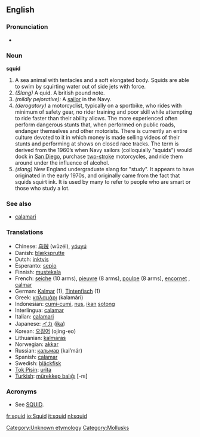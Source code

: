 ==English==

===Pronunciation===
{{wikipedia}}
*{{audio|en-us-squid.ogg|Audio (US)}}

===Noun===
'''squid'''

# A sea animal with tentacles and a soft elongated body. Squids are able to swim by squirting water out of side jets with force.
# ''(Slang)'' A quid. A british pound note.
# ''(mildly pejorative):'' A [[sailor]] in the Navy.
# ''(derogatory)'' a motorcyclist, typically on a sportbike, who rides with minimum of safety gear, no rider training and poor skill while attempting to ride faster than their ability allows. The more experienced often perform dangerous stunts that, when performed on public roads, endanger themselves and other motorists. There is currently an entire culture devoted to it in which money is made selling videos of their stunts and performing at shows on closed race tracks. The term is derived from the 1960’s when Navy sailors (colloquially "squids") would dock in [[San Diego]], purchase [[two-stroke]] motorcycles, and ride them around under the influence of alcohol.
# ''(slang)'' New England undergraduate slang for "study". It appears to have originated in the early 1970s, and originally came from the fact that squids squirt ink. It is used by many to refer to people who are smart or those who study a lot.

===See also===
*[[calamari]]

=== Translations ===
*Chinese: [[乌贼]] (wūzéi), [[yóuyú]]
*Danish: [[blæksprutte]]
*Dutch: [[inktvis]]
*Esperanto: [[sepio]]
*Finnish: [[mustekala]]
*French: [[seiche]] {{f}} (10 arms), [[pieuvre]] {{f}} (8 arms), [[poulpe]] {{f}} (8 arms), [[encornet]] {{m}}, [[calmar]] {{m}}
*German: [[Kalmar]] {{m}} (1), [[Tintenfisch]] {{m}} (1)
*Greek: [[καλαμάρι]] (kalamári) {{n}}
*Indonesian: [[cumi-cumi]], [[nus]], [[ikan]] [[sotong]]
*Interlingua: [[calamar]]
*Italian: [[calamari]]
*Japanese: [[イカ]] ([[ika]])
*Korean: [[오징어]] (ojing-eo)
*Lithuanian: [[kalmaras]] {{m}}
*Norwegian: [[akkar]]
*Russian: [[кальмар]] (kal’már) {{m}}
*Spanish: [[calamar]] {{m}}
*Swedish: [[bläckfisk]]
*[[Tok Pisin]]: [[urita]]
*[[Turkish]]: [[mürekkep balıĝı]] [-nı]

===Acronyms===
*See [[SQUID]].

[[Category:Unknown etymology]]<!--SOED-->
[[Category:Mollusks]]

[[fr:squid]]
[[io:Squid]]
[[it:squid]]
[[nl:squid]]